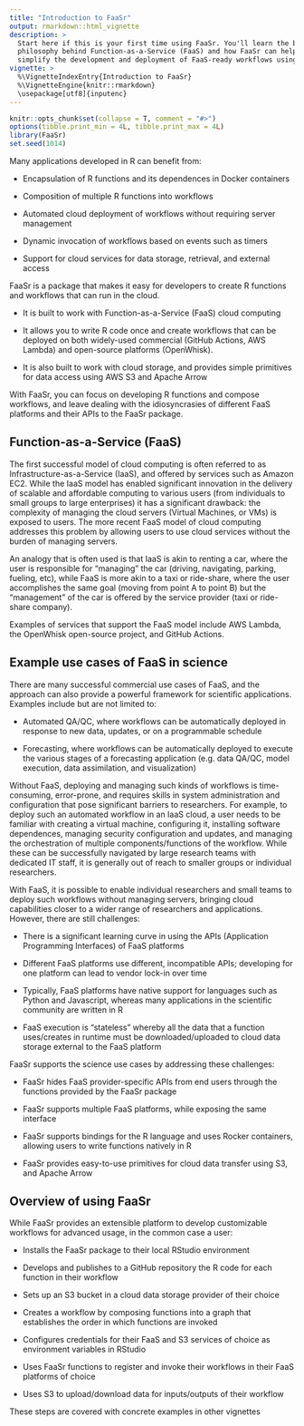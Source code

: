 ```yaml
---
title: "Introduction to FaaSr"
output: rmarkdown::html_vignette
description: >
  Start here if this is your first time using FaaSr. You'll learn the basic   
  philosophy behind Function-as-a-Service (FaaS) and how FaaSr can help 
  simplify the development and deployment of FaaS-ready workflows using R.
vignette: >
  %\VignetteIndexEntry{Introduction to FaaSr}
  %\VignetteEngine{knitr::rmarkdown}
  \usepackage[utf8]{inputenc}
---
```


```r
knitr::opts_chunk$set(collapse = T, comment = "#>")
options(tibble.print_min = 4L, tibble.print_max = 4L)
library(FaaSr)
set.seed(1014)
```

Many applications developed in R can benefit from:

* Encapsulation of R functions and its dependences in Docker containers

* Composition of multiple R functions into workflows

* Automated cloud deployment of workflows without requiring server management

* Dynamic invocation of workflows based on events such as timers

* Support for cloud services for data storage, retrieval, and external access

FaaSr is a package that makes it easy for developers to create R functions and workflows that can run in the cloud.

* It is built to work with Function-as-a-Service (FaaS) cloud computing

* It allows you to write R code once and create workflows that can be deployed on both widely-used commercial (GitHub Actions, AWS Lambda) and open-source platforms (OpenWhisk). 

* It is also built to work with cloud storage, and provides simple primitives for data access using AWS S3 and Apache Arrow

With FaaSr, you can focus on developing R functions and compose workflows, and leave dealing with the idiosyncrasies of different FaaS platforms and their APIs to the FaaSr package.

## Function-as-a-Service (FaaS)

The first successful model of cloud computing is often referred to as Infrastructure-as-a-Service (IaaS), and offered by services such as Amazon EC2. While the IaaS model has enabled significant innovation in the delivery of scalable and affordable computing to various users (from individuals to small groups to large enterprises) it has a significant drawback: the complexity of managing the cloud servers (Virtual Machines, or VMs) is exposed to users. The more recent FaaS model of cloud computing addresses this problem by allowing users to use cloud services without the burden of managing servers.

An analogy that is often used is that IaaS is akin to renting a car, where the user is responsible for "managing" the car (driving, navigating, parking, fueling, etc), while FaaS is more akin to a taxi or ride-share, where the user accomplishes the same goal (moving from point A to point B) but the "management" of the car is offered by the service provider (taxi or ride-share company).

Examples of services that support the FaaS model include AWS Lambda, the OpenWhisk open-source project, and GitHub Actions.

## Example use cases of FaaS in science

There are many successful commercial use cases of FaaS, and the approach can also provide a powerful framework for scientific applications. Examples include but are not limited to:

* Automated QA/QC, where workflows can be automatically deployed in response to new data, updates, or on a programmable schedule

* Forecasting, where workflows can be automatically deployed to execute the various stages of a forecasting application (e.g. data QA/QC, model execution, data assimilation, and visualization)

Without FaaS, deploying and managing such kinds of workflows is time-consuming, error-prone, and requires skills in system administration and configuration that pose significant barriers to researchers. For example, to deploy such an automated workflow in an IaaS cloud, a user needs to be familiar with creating a virtual machine, configuring it, installing software dependences, managing security configuration and updates, and managing the orchestration of multiple components/functions of the workflow. While these can be successfully navigated by large research teams with dedicated IT staff, it is generally out of reach to smaller groups or individual researchers.

With FaaS, it is possible to enable individual researchers and small teams to deploy such workflows without managing servers, bringing cloud capabilities closer to a wider range of researchers and applications. However, there are still challenges:

* There is a significant learning curve in using the APIs (Application Programming Interfaces) of FaaS platforms

* Different FaaS platforms use different, incompatible APIs; developing for one platform can lead to vendor lock-in over time

* Typically, FaaS platforms have native support for languages such as Python and Javascript, whereas many applications in the scientific community are written in R

* FaaS execution is "stateless" whereby all the data that a function uses/creates in runtime must be downloaded/uploaded to cloud data storage external to the FaaS platform

FaaSr supports the science use cases by addressing these challenges:

* FaaSr hides FaaS provider-specific APIs from end users through the functions provided by the FaaSr package

* FaaSr supports multiple FaaS platforms, while exposing the same interface

* FaaSr supports bindings for the R language and uses Rocker containers, allowing users to write functions natively in R

* FaaSr provides easy-to-use primitives for cloud data transfer using S3, and Apache Arrow

## Overview of using FaaSr

While FaaSr provides an extensible platform to develop customizable workflows for advanced usage, in the common case a user:

* Installs the FaaSr package to their local RStudio environment

* Develops and publishes to a GitHub repository the R code for each function in their workflow

* Sets up an S3 bucket in a cloud data storage provider of their choice

* Creates a workflow by composing functions into a graph that establishes the order in which functions are invoked

* Configures credentials for their FaaS and S3 services of choice as environment variables in RStudio

* Uses FaaSr functions to register and invoke their workflows in their FaaS platforms of choice

* Uses S3 to upload/download data for inputs/outputs of their workflow

These steps are covered with concrete examples in other vignettes
